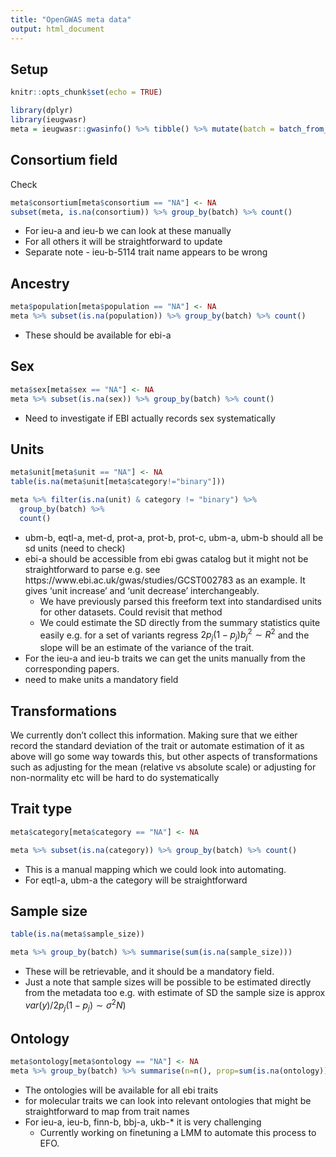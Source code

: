 ```yaml
---
title: "OpenGWAS meta data"
output: html_document
---
```


## Setup

```r
knitr::opts_chunk$set(echo = TRUE)
```

```r
library(dplyr)
library(ieugwasr)
meta = ieugwasr::gwasinfo() %>% tibble() %>% mutate(batch = batch_from_id(id))
```


## Consortium field

Check

```r
meta$consortium[meta$consortium == "NA"] <- NA
subset(meta, is.na(consortium)) %>% group_by(batch) %>% count()
```

- For ieu-a and ieu-b we can look at these manually
- For all others it will be straightforward to update
- Separate note - ieu-b-5114 trait name appears to be wrong


## Ancestry

```r
meta$population[meta$population == "NA"] <- NA
meta %>% subset(is.na(population)) %>% group_by(batch) %>% count()
```

- These should be available for ebi-a


## Sex

```r
meta$sex[meta$sex == "NA"] <- NA
meta %>% subset(is.na(sex)) %>% group_by(batch) %>% count()
```

- Need to investigate if EBI actually records sex systematically


## Units


```r
meta$unit[meta$unit == "NA"] <- NA
table(is.na(meta$unit[meta$category!="binary"]))
```

```r
meta %>% filter(is.na(unit) & category != "binary") %>%
  group_by(batch) %>%
  count()
```

- ubm-b, eqtl-a, met-d, prot-a, prot-b, prot-c, ubm-a, ubm-b should all be sd units (need to check)
- ebi-a should be accessible from ebi gwas catalog but it might not be straightforward to parse e.g. see https://www.ebi.ac.uk/gwas/studies/GCST002783 as an example. It gives 'unit increase' and 'unit decrease' interchangeably. 
  - We have previously parsed this freeform text into standardised units for other datasets. Could revisit that method
  - We could estimate the SD directly from the summary statistics quite easily e.g. for a set of variants regress $2p_j(1-p_j)b_j^2 \sim R^2$ and the slope will be an estimate of the variance of the trait. 
- For the ieu-a and ieu-b traits we can get the units manually from the corresponding papers.
- need to make units a mandatory field

## Transformations

We currently don't collect this information. Making sure that we either record the standard deviation of the trait or automate estimation of it as above will go some way towards this, but other aspects of transformations such as adjusting for the mean (relative vs absolute scale) or adjusting for non-normality etc will be hard to do systematically

## Trait type

```r
meta$category[meta$category == "NA"] <- NA
```

```r
meta %>% subset(is.na(category)) %>% group_by(batch) %>% count()
```

- This is a manual mapping which we could look into automating. 
- For eqtl-a, ubm-a the category will be straightforward

## Sample size

```r
table(is.na(meta$sample_size))
```

```r
meta %>% group_by(batch) %>% summarise(sum(is.na(sample_size)))
```

- These will be retrievable, and it should be a mandatory field. 
- Just a note that sample sizes will be possible to be estimated directly from the metadata too e.g. with estimate of SD the sample size is approx $var(y) / 2p_j(1-p_j) \sim \sigma^2 N)$

## Ontology

```r
meta$ontology[meta$ontology == "NA"] <- NA
meta %>% group_by(batch) %>% summarise(n=n(), prop=sum(is.na(ontology))/n())
```

- The ontologies will be available for all ebi traits
- for molecular traits we can look into relevant ontologies that might be straightforward to map from trait names
- For ieu-a, ieu-b, finn-b, bbj-a, ukb-* it is very challenging
  - Currently working on finetuning a LMM to automate this process to EFO.

